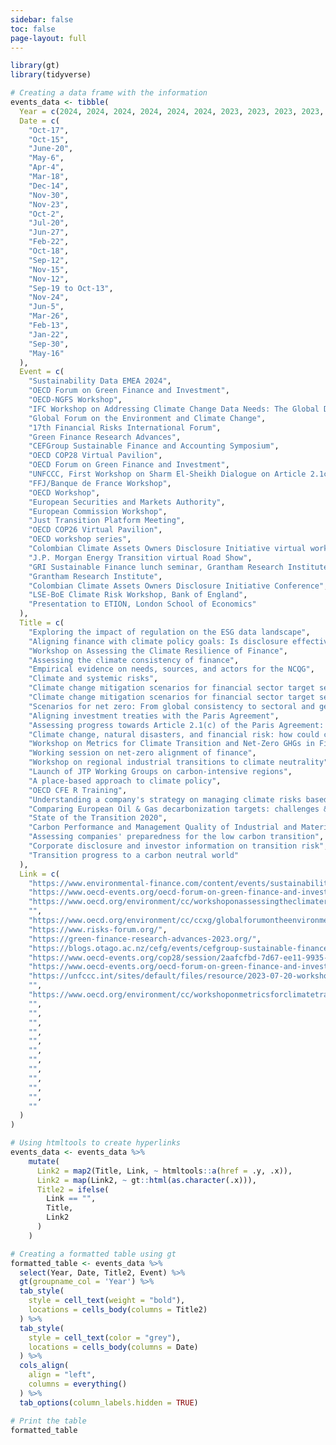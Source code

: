 ```yaml
---
sidebar: false
toc: false
page-layout: full
---
```


```r
library(gt)
library(tidyverse)

# Creating a data frame with the information
events_data <- tibble(
  Year = c(2024, 2024, 2024, 2024, 2024, 2024, 2023, 2023, 2023, 2023, 2023, 2023, 2023, 2022, 2022, 2021, 2021, 2021, 2020, 2020, 2020, 2020, 2020, 2019, 2019),
  Date = c(
    "Oct-17",
    "Oct-15",
    "June-20",
    "May-6",
    "Apr-4",
    "Mar-18",
    "Dec-14",
    "Nov-30",
    "Nov-23",
    "Oct-2",
    "Jul-20",
    "Jun-27",
    "Feb-22",
    "Oct-18",
    "Sep-12",
    "Nov-15",
    "Nov-12",
    "Sep-19 to Oct-13",
    "Nov-24",
    "Jun-5",
    "Mar-26",
    "Feb-13",
    "Jan-22",
    "Sep-30",
    "May-16"
  ),
  Event = c(
    "Sustainability Data EMEA 2024",
    "OECD Forum on Green Finance and Investment",
    "OECD-NGFS Workshop",
    "IFC Workshop on Addressing Climate Change Data Needs: The Global Debate and Central Banks' contribution",
    "Global Forum on the Environment and Climate Change",
    "17th Financial Risks International Forum",
    "Green Finance Research Advances",
    "CEFGroup Sustainable Finance and Accounting Symposium",
    "OECD COP28 Virtual Pavilion",
    "OECD Forum on Green Finance and Investment",
    "UNFCCC, First Workshop on Sharm El-Sheikh Dialogue on Article 2.1c of the Paris Agreement",
    "FFJ/Banque de France Workshop",
    "OECD Workshop",
    "European Securities and Markets Authority",
    "European Commission Workshop",
    "Just Transition Platform Meeting",
    "OECD COP26 Virtual Pavilion",
    "OECD workshop series",
    "Colombian Climate Assets Owners Disclosure Initiative virtual workshop",
    "J.P. Morgan Energy Transition virtual Road Show",
    "GRI Sustainable Finance lunch seminar, Grantham Research Institute",
    "Grantham Research Institute",
    "Colombian Climate Assets Owners Disclosure Initiative Conference",
    "LSE-BoE Climate Risk Workshop, Bank of England",
    "Presentation to ETION, London School of Economics"
  ),
  Title = c(
    "Exploring the impact of regulation on the ESG data landscape",
    "Aligning finance with climate policy goals: Is disclosure effective to inform robust assessments and drive decarbonisation?",
    "Workshop on Assessing the Climate Resilience of Finance",
    "Assessing the climate consistency of finance",
    "Empirical evidence on needs, sources, and actors for the NCQG",
    "Climate and systemic risks",
    "Climate change mitigation scenarios for financial sector target setting and alignment assessment",
    "Climate change mitigation scenarios for financial sector target setting and alignment assessment",
    "Scenarios for net zero: From global consistency to sectoral and geographical circumstances",
    "Aligning investment treaties with the Paris Agreement",
    "Assessing progress towards Article 2.1(c) of the Paris Agreement: Considerations relating to scope, approaches and metrics",
    "Climate change, natural disasters, and financial risk: how could central banks integrate environmental issues into their policies?",
    "Workshop on Metrics for Climate Transition and Net-Zero GHGs in Finance",
    "Working session on net-zero alignment of finance",
    "Workshop on regional industrial transitions to climate neutrality",
    "Launch of JTP Working Groups on carbon-intensive regions",
    "A place-based approach to climate policy",
    "OECD CFE R Training",
    "Understanding a company's strategy on managing climate risks based on disclosure",
    "Comparing European Oil & Gas decarbonization targets: challenges & insights from TPI briefing paper",
    "State of the Transition 2020",
    "Carbon Performance and Management Quality of Industrial and Material Sectors",
    "Assessing companies' preparedness for the low carbon transition",
    "Corporate disclosure and investor information on transition risk",
    "Transition progress to a carbon neutral world"
  ),
  Link = c(
    "https://www.environmental-finance.com/content/events/sustainability-data-emea/agenda.html",
    "https://www.oecd-events.org/oecd-forum-on-green-finance-and-investment-2024/session/209d7479-292a-ef11-86d2-000d3abd5c23",
    "https://www.oecd.org/environment/cc/workshoponassessingtheclimateresilienceoffinance-fromphysicalrisktoresiliencealignment.htm",
    "",
    "https://www.oecd.org/environment/cc/ccxg/globalforumontheenvironmentandclimatechange-april2024.htm",
    "https://www.risks-forum.org/",
    "https://green-finance-research-advances-2023.org/",
    "https://blogs.otago.ac.nz/cefg/events/cefgroup-sustainable-finance-and-accounting-symposium/",
    "https://www.oecd-events.org/cop28/session/2aafcfbd-7d67-ee11-9935-000d3a4605e4/scenarios-for-net-zero-from-global-consistency-to-sectoral-and-geographical-circumstances",
    "https://www.oecd-events.org/oecd-forum-on-green-finance-and-investment/session/a9056ac1-4c01-ee11-907a-002248859577",
    "https://unfccc.int/sites/default/files/resource/2023-07-20-workshop-pa-2.1c-oecd.pdf",
    "",
    "https://www.oecd.org/environment/cc/workshoponmetricsforclimatetransitionandnet-zeroghgsinfinance-supportingclimatepolicygoalsandavoidinggreenwashing.htm",
    "",
    "",
    "",
    "",
    "",
    "",
    "",
    "",
    "",
    "",
    "",
    ""
  )
)

# Using htmltools to create hyperlinks
events_data <- events_data %>%
    mutate(
      Link2 = map2(Title, Link, ~ htmltools::a(href = .y, .x)),
      Link2 = map(Link2, ~ gt::html(as.character(.x))),
      Title2 = ifelse(
        Link == "",
        Title,
        Link2
      )
    )

# Creating a formatted table using gt
formatted_table <- events_data %>%
  select(Year, Date, Title2, Event) %>% 
  gt(groupname_col = 'Year') %>% 
  tab_style(
    style = cell_text(weight = "bold"),
    locations = cells_body(columns = Title2)
  ) %>% 
  tab_style(
    style = cell_text(color = "grey"),
    locations = cells_body(columns = Date)
  ) %>% 
  cols_align(
    align = "left",
    columns = everything()
  ) %>% 
  tab_options(column_labels.hidden = TRUE)

```

```r
# Print the table
formatted_table

```
